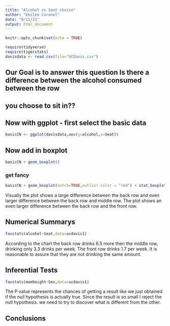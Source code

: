 ```yaml
---
title: "Alcohol vs Seat choice"
author: "Emilee Coronel"
date: "9/11/21"
output: html_document
---
```


```r
knitr::opts_chunk$set(echo = TRUE)
```

```r
require(tidyverse)
require(tigerstats)
davisdata <- read.csv(file="UCDavis.csv")
```
## Our Goal is to answer this question Is there a difference between the alcohol consumed between the row
## you choose to sit in??

## Now with ggplot - first select the basic data

```r
basicCN <- ggplot(davisdata,aes(y=alcohol,x=Seat))
```
## Now add in boxplot

```r
basicCN + geom_boxplot()
```
  
  
### get fancy  

```r
basicCN + geom_boxplot(notch=TRUE,outlier.color = "red") + stat_boxplot(geom ='errorbar') + labs(title="Fancy notch boxplot \n with 2 lines")
```

Visually the plot shows a large difference between the back row and even larger difference between the back row and middle row. The plot shows an even larger difference between the back row and the  front row.  

## Numerical Summarys 
```r
favstats(alcohol~Seat,data=ucdavis1)
```
According to the chart the back row drinks 8.5 more then the middle row, drinking only 3.3 drinks per week. The front row drinks 1.7 per week. It is reasonable to assure that they are not drinking the same amount.

## Inferential Tests
```r
favstats(momheight~Sex,data=ucdavis1)
```
The P value represents the chances of getting a result like we just obtained if the null hypothesis is actually true. Since the result is  so small I reject the null hypothesis. we need to try to discover what is different from the other.
  
## Conclusions




